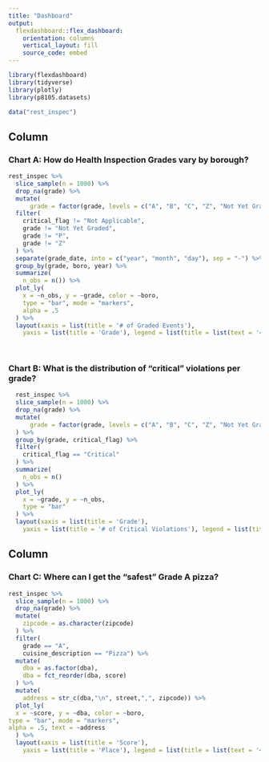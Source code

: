 ```yaml
---
title: "Dashboard"
output: 
  flexdashboard::flex_dashboard:
    orientation: columns
    vertical_layout: fill
    source_code: embed
---
```


```r
library(flexdashboard)
library(tidyverse)
library(plotly)
library(p8105.datasets)
```


```r
data("rest_inspec")
```

Column {data-width=650}
-----------------------------------------------------------------------

### Chart A: How do Health Inspection Grades vary by borough?

```r
rest_inspec %>% 
  slice_sample(n = 1000) %>%
  drop_na(grade) %>% 
  mutate(
      grade = factor(grade, levels = c("A", "B", "C", "Z", "Not Yet Graded"))) %>% 
  filter(
    critical_flag != "Not Applicable", 
    grade != "Not Yet Graded", 
    grade != "P",
    grade != "Z"
  ) %>% 
  separate(grade_date, into = c("year", "month", "day"), sep = "-") %>% 
  group_by(grade, boro, year) %>%
  summarize(
    n_obs = n()) %>% 
  plot_ly(
    x = ~n_obs, y = ~grade, color = ~boro, 
    type = "bar", mode = "markers",
    alpha = .5
  ) %>% 
  layout(xaxis = list(title = '# of Graded Events'), 
    yaxis = list(title = 'Grade'), legend = list(title = list(text = '<b>Boro')))
                                                            
 
```

### Chart B: What is the distribution of "critical" violations per grade?

```r
  rest_inspec %>% 
  slice_sample(n = 1000) %>% 
  drop_na(grade) %>% 
  mutate(
      grade = factor(grade, levels = c("A", "B", "C", "Z", "Not Yet Graded"))
  ) %>% 
  group_by(grade, critical_flag) %>%
  filter(
    critical_flag == "Critical"
  ) %>%
  summarize(
    n_obs = n()
  ) %>%
  plot_ly(
    x = ~grade, y = ~n_obs, 
    type = "bar"
  ) %>% 
  layout(xaxis = list(title = 'Grade'), 
    yaxis = list(title = '# of Critical Violations'), legend = list(title = list(text = '<b>Boro')))
```


Column {data-width=350}
-----------------------------------------------------------------------

### Chart C: Where can I get the "safest" Grade A pizza?

```r
rest_inspec %>% 
  slice_sample(n = 1000) %>%
  drop_na(grade) %>% 
  mutate(
    zipcode = as.character(zipcode)
  ) %>% 
  filter(
    grade == "A",
    cuisine_description == "Pizza") %>% 
  mutate(
    dba = as.factor(dba),
    dba = fct_reorder(dba, score)
  ) %>% 
  mutate(
    address = str_c(dba,"\n", street,",", zipcode)) %>% 
  plot_ly(
  x = ~score, y = ~dba, color = ~boro,
type = "bar", mode = "markers",
alpha = .5, text = ~address
  ) %>% 
  layout(xaxis = list(title = 'Score'), 
    yaxis = list(title = 'Place'), legend = list(title = list(text = '<b>Boro')))
  
```

